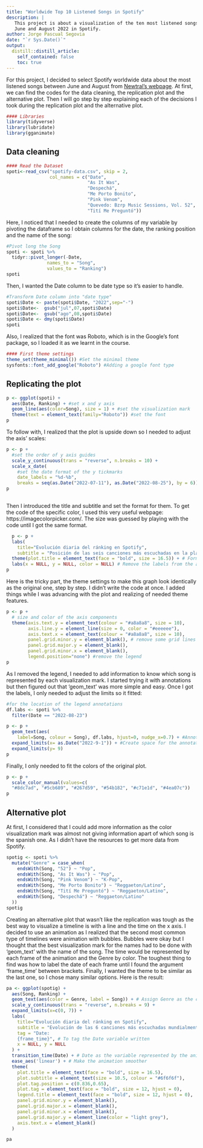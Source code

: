 ```yaml
---
title: "Worldwide Top 10 Listened Songs in Spotify"
description: |
   This project is about a visualization of the ten most listened songs between
   June and August 2022 in Spotify.
author: Jorge Pascual Segovia
date: "`r Sys.Date()`"
output:
  distill::distill_article:
    self_contained: false
    toc: true
---
```


For this project, I decided to select Spotify worldwide data about the most listened songs between June and August from [Newtral's webpage](https://www.newtral.es/cancion-quevedo-bizarrap/20220825/).
At first, we can find the codes for the data cleaning, the replication plot and the alternative plot. Then I will go step by step explaining each of the decisions I took during the replication plot and the alternative plot.

```r
#### Libraries
library(tidyverse)
library(lubridate)
library(gganimate)
```

## Data cleaning

```r
#### Read the Dataset
spoti<-read_csv("spotify-data.csv", skip = 2,
                col_names = c("Date",
                              "As It Was",
                              "Despechá",
                              "Me Porto Bonito",
                              "Pink Venom",
                              "Quevedo: Bzrp Music Sessions, Vol. 52",
                              "Tití Me Preguntó"))
```

Here, I noticed that I needed to create the columns of my variable by pivoting the dataframe so I obtain columns for the date, the ranking position and the name of the song:

```r
#Pivot long the Song
spoti <- spoti %>% 
  tidyr::pivot_longer(-Date,
               names_to = "Song",
               values_to = "Ranking")
spoti
```

Then, I wanted the Date column to be date type so it's easier to handle.

```r
#Transform Date column into "date type" 
spoti$Date <- paste(spoti$Date, "2022",sep="-")
spoti$Date<-  gsub("jul",07,spoti$Date)
spoti$Date<-  gsub("ago",08,spoti$Date)
spoti$Date <- dmy(spoti$Date)
spoti
```

Also, I realized that the font was Roboto, which is in the Google's font package, so I loaded it as we learnt in the course. 

```r
#### First theme settings
theme_set(theme_minimal()) #Set the minimal theme
sysfonts::font_add_google("Roboto") #Adding a google font type
```

## Replicating the plot

```r
p <- ggplot(spoti) +
  aes(Date, Ranking) + #set x and y axis
  geom_line(aes(color=Song), size = 1) + #set the visualization mark
  theme(text = element_text(family="Roboto")) #set the font
p

```

To follow with, I realized that the plot is upside down so I needed to adjust the axis' scales:

```r
p <- p +
  #set the order of y axis guides
  scale_y_continuous(trans = "reverse", n.breaks = 10) +               
  scale_x_date(
    #set the date format of the y tickmarks
    date_labels = "%d-%b",                                               
    breaks = seq(as.Date("2022-07-11"), as.Date("2022-08-25"), by = 6))
p
  
```

Then I introduced the title and subtitle and set the format for them. To get the code of the specific color, I used this very useful webpage: https://imagecolorpicker.com/. The size was guessed by playing with the code until I got the same format. 

```r
  p <- p +
  labs(
    title="Evolución diaria del ránking en Spotify", 
    subtitle = "Posición de las seis canciones más escuchadas en la plataforma a nivel mundial") +
  theme(plot.title = element_text(face = "bold", size = 16.5)) + # Format of titles
  labs(x = NULL, y = NULL, color = NULL) # Remove the labels from the axis
p
```

Here is the tricky part, the theme settings to make this graph look identically as the original one, step by step. I didn't write the code at once. I added things while I was advancing with the plot and realizing of needed theme features.

```r
p <- p +
  # size and color of the axis components
  theme(axis.text.y = element_text(colour = "#a8a8a8", size = 10), 
        axis.line.y = element_line(size = 0, color = "#eeeeee"),
        axis.text.x = element_text(colour = "#a8a8a8", size = 10),
        panel.grid.minor.y = element_blank(), # remove some grid lines
        panel.grid.major.y = element_blank(),
        panel.grid.minor.x = element_blank(),
        legend.position="none") #remove the legend
p
```

As I removed the legend, I needed to add information to know which song is represented by each visualization mark. I started trying it with annotations but then figured out that 'geom_text' was more simple and easy. Once I got the labels, I only needed to adjust the limits so it fitted:

```r
#for the location of the legend annotations
df.labs <- spoti %>% 
  filter(Date == "2022-08-23") 

p <- p +
  geom_text(aes(
    label=Song, colour = Song), df.labs, hjust=0, nudge_x=0.7) + #Annotations for legend
  expand_limits(x= as.Date("2022-9-1")) + #Create space for the annotations
  expand_limits(y= 9) 
p
```

Finally, I only needed to fit the colors of the original plot.

```r
p <- p +
  scale_color_manual(values=c( 
  "#8dc7ad", "#5cb689", "#267d59", "#54b182", "#c71e1d", "#4ea07c"))  
p
```

## Alternative plot

At first, I considered that I could add more information as the color visualization mark was almost not giving information apart of which song is the spanish one. As I didn't have the resources to get more data from Spotify. 

```r
spotig <- spoti %>% 
  mutate("Genre" = case_when(
    endsWith(Song, "52") ~ "Pop",
    endsWith(Song, "As It Was") ~ "Pop",
    endsWith(Song, "Pink Venom") ~ "K-Pop",
    endsWith(Song, "Me Porto Bonito") ~ "Reggaeton/Latino",
    endsWith(Song, "Tití Me Preguntó") ~ "Reggaeton/Latino",
    endsWith(Song, "Despechá") ~ "Reggaeton/Latino"
  ))
spotig
```

Creating an alternative plot that wasn't like the replication was tough as the best way to visualize a timeline is with a line and the time on the x axis. I decided to use an animation as I realized that the second most common type of timelines were animation with bubbles. Bubbles were okay but I thought that the best visualization mark for the names had to be done with 'geom_text' with the name of the song. The time would be represented by each frame of the animation and the Genre by color. 
The toughest thing to find was how to label the date of each frame until I found the argument 'frame_time' between brackets. 
Finally, I wanted the theme to be similar as the last one, so I chose many similar options. Here is the result:

```r
pa <- ggplot(spotig) +
  aes(Song, Ranking) +
  geom_text(aes(color = Genre, label = Song)) + # Assign Genre as the color of the text
  scale_y_continuous(trans = "reverse", n.breaks = 9) +
  expand_limits(x=c(0, 7)) +
  labs(
    title="Evolución diaria del ránking en Spotify", 
    subtitle = "Evolución de las 6 canciones más escuchadas mundialmente en verano de 2022",
    tag = "Date: 
    {frame_time}", # To tag the Date variable written
    x = NULL, y = NULL
  ) +
  transition_time(Date) + # Date as the variable represented by the animation 
  ease_aes('linear') + # Make the animation smoother
  theme(
    plot.title = element_text(face = "bold", size = 16.5),
    plot.subtitle = element_text(size = 10.5, colour = "#6f6f6f"),
    plot.tag.position = c(0.836,0.65),
    plot.tag = element_text(face = "bold", size = 12, hjust = 0),
    legend.title = element_text(face = "bold", size = 12, hjust = 0),
    panel.grid.minor.y = element_blank(),
    panel.grid.major.x = element_blank(),
    panel.grid.minor.x = element_blank(),
    panel.grid.major.y = element_line(color = "light grey"),
    axis.text.x = element_blank()
  ) 

pa
```
